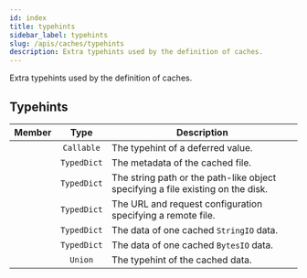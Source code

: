 ```yaml
---
id: index
title: typehints
sidebar_label: typehints
slug: /apis/caches/typehints
description: Extra typehints used by the definition of caches.
---
```



<APITopBar type="module" source="caches.typehints" />

Extra typehints used by the definition of caches.

## Typehints

|                                         Member                                          |    Type     | <center>Description</center>                                                    |
| :-------------------------------------------------------------------------------------: | :---------: | :------------------------------------------------------------------------------ |
|       [<IconObjType type="type" hasText={true} text="Deferred"/>](./Deferred.mdx)       | `Callable`  | The typehint of a deferred value.                                               |
| [<IconObjType type="type" hasText={true} text="CachedFileInfo"/>](./CachedFileInfo.mdx) | `TypedDict` | The metadata of the cached file.                                                |
|     [<IconObjType type="type" hasText={true} text="CachedPath"/>](./CachedPath.mdx)     | `TypedDict` | The string path or the path-like object specifying a file existing on the disk. |
|  [<IconObjType type="type" hasText={true} text="CachedRequest"/>](./CachedRequest.mdx)  | `TypedDict` | The URL and request configuration specifying a remote file.                     |
| [<IconObjType type="type" hasText={true} text="CachedStringIO"/>](./CachedStringIO.mdx) | `TypedDict` | The data of one cached `StringIO` data.                                         |
|  [<IconObjType type="type" hasText={true} text="CachedBytesIO"/>](./CachedBytesIO.mdx)  | `TypedDict` | The data of one cached `BytesIO` data.                                          |
|     [<IconObjType type="type" hasText={true} text="CachedData"/>](./CachedData.mdx)     |   `Union`   | The typehint of the cached data.                                                |
